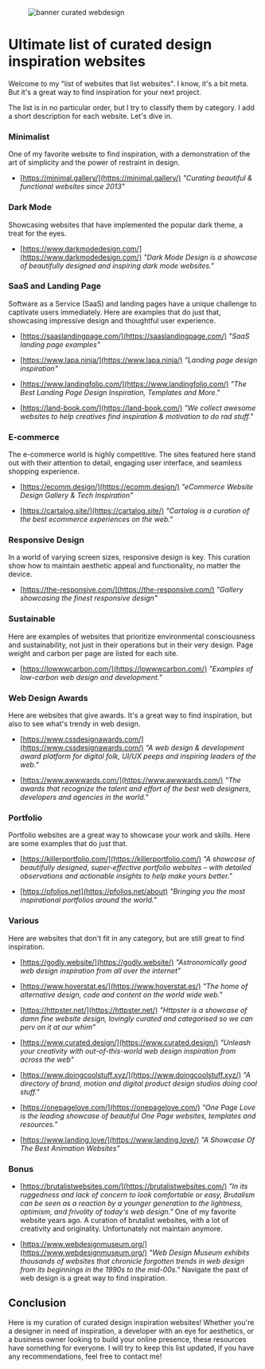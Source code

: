 
<LayoutBlog>

<figure className="mb-8">
  <Image
    src="/blog/banner_list_curated_webdesign.jpg"
    alt="banner curated webdesign"
    width={500}
    height={333}
    className="h-52 w-full rounded-md object-cover object-[50%_40%] md:h-80"
  />
</figure>

# Ultimate list of curated design inspiration websites

Welcome to my "list of websites that list websites". I know, it's a bit meta. But it's a great way to find inspiration for your next project.

The list is in no particular order, but I try to classify them by category. I add a short description for each website.
Let's dive in.

### Minimalist

One of my favorite website to find inspiration, with a demonstration of the art of simplicity and the power of restraint in design.

- [https://minimal.gallery/](https://minimal.gallery/) _"Curating beautiful & functional websites since 2013"_

### Dark Mode

Showcasing websites that have implemented the popular dark theme, a treat for the eyes.

- [https://www.darkmodedesign.com/](https://www.darkmodedesign.com/) _"Dark Mode Design is a showcase of beautifully designed and inspiring dark mode websites."_

### SaaS and Landing Page

Software as a Service (SaaS) and landing pages have a unique challenge to captivate users immediately. Here are examples that do just that, showcasing impressive design and thoughtful user experience.

- [https://saaslandingpage.com/](https://saaslandingpage.com/) _"SaaS landing page examples"_

- [https://www.lapa.ninja/](https://www.lapa.ninja/) _"Landing page design inspiration"_

- [https://www.landingfolio.com/](https://www.landingfolio.com/) _"The Best Landing Page Design Inspiration, Templates and More."_

- [https://land-book.com/](https://land-book.com/) _"We collect awesome websites to help creatives find inspiration & motivation to do rad stuff."_

### E-commerce

The e-commerce world is highly competitive. The sites featured here stand out with their attention to detail, engaging user interface, and seamless shopping experience.

- [https://ecomm.design/](https://ecomm.design/) _"eCommerce Website Design Gallery & Tech Inspiration"_

- [https://cartalog.site/](https://cartalog.site/) _"Cartalog is a curation of the best ecommerce experiences on the web."_

### Responsive Design

In a world of varying screen sizes, responsive design is key. This curation show how to maintain aesthetic appeal and functionality, no matter the device.

- [https://the-responsive.com/](https://the-responsive.com/) _"Gallery showcasing the finest responsive design"_

### Sustainable

Here are examples of websites that prioritize environmental consciousness and sustainability, not just in their operations but in their very design. Page weight and carbon per page are listed for each site.

- [https://lowwwcarbon.com/](https://lowwwcarbon.com/) _"Examples of low-carbon web design and development."_

### Web Design Awards

Here are websites that give awards. It's a great way to find inspiration, but also to see what's trendy in web design.

- [https://www.cssdesignawards.com/](https://www.cssdesignawards.com/) _"A web design & development award platform for digital folk, UI/UX peeps and inspiring leaders of the web."_

- [https://www.awwwards.com/](https://www.awwwards.com/) _"The awards that recognize the talent and effort of the best web designers, developers and agencies in the world."_

### Portfolio

Portfolio websites are a great way to showcase your work and skills. Here are some examples that do just that.

- [https://killerportfolio.com/](https://killerportfolio.com/) _"A showcase of beautifully designed, super-effective portfolio websites – with detailed observations and actionable insights to help make yours better."_

- [https://pfolios.net](https://pfolios.net/about) _"Bringing you the most inspirational portfolios around the world."_

### Various

Here are websites that don't fit in any category, but are still great to find inspiration.

- [https://godly.website/](https://godly.website/)
  _"Astronomically good web design inspiration from all over the internet"_

- [https://www.hoverstat.es/](https://www.hoverstat.es/)
  _"The home of alternative design, code and content on the world wide web."_

- [https://httpster.net/](https://httpster.net/)
  _"Httpster is a showcase of damn fine website design, lovingly curated and categorised so we can perv on it at our whim"_

- [https://www.curated.design/](https://www.curated.design/)
  _"Unleash your creativity with out-of-this-world web design inspiration from across the web"_

- [https://www.doingcoolstuff.xyz/](https://www.doingcoolstuff.xyz/)
  _"A directory of brand, motion and digital product design studios doing cool stuff."_

- [https://onepagelove.com/](https://onepagelove.com/)
  _"One Page Love is the leading showcase of beautiful One Page websites, templates and resources."_

- [https://www.landing.love/](https://www.landing.love/)
  _"A Showcase Of The Best Animation Websites"_

### Bonus

- [https://brutalistwebsites.com/](https://brutalistwebsites.com/) _"In its ruggedness and lack of concern to look comfortable or easy, Brutalism can be seen as a reaction by a younger generation to the lightness, optimism, and frivolity of today's web design."_
  One of my favorite website years ago. A curation of brutalist websites, with a lot of creativity and originality.
  Unfortunately not maintain anymore.

- [https://www.webdesignmuseum.org/](https://www.webdesignmuseum.org/) _"Web Design Museum exhibits thousands of websites that chronicle forgotten trends in web design from its beginnings in the 1990s to the mid-00s."_ Navigate the past of web design is a great way to find inspiration.

## Conclusion

Here is my curation of curated design inspiration websites!
Whether you're a designer in need of inspiration, a developer with an eye for aesthetics, or a business owner looking to build your online presence, these resources have something for everyone. I will try to keep this list updated, if you have any recommendations, feel free to contact me!

</LayoutBlog>
